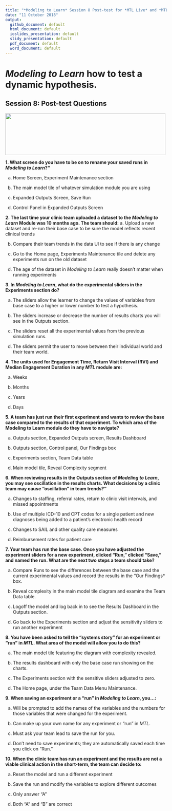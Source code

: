 ```yaml
---
title: "*Modeling to Learn* Session 8 Post-test for *MTL Live* and *MTL Video*"
date: "11 October 2018"
output: 
  github_document: default
  html_document: default
  ioslides_presentation: default
  slidy_presentation: default
  pdf_document: default
  word_document: default
---
```


# *Modeling to Learn* how to test a dynamic hypothesis.
<!-- MTL Logo, HTML img tag -->
## Session 8: Post-test Questions	
<img src = "https://raw.githubusercontent.com/lzim/teampsd/teampsd_style/mtl_logo/mtl_testdontguess_sm.png"
     height = "130" width = "500">  

**1. What screen do you have to be on to rename your saved runs in *Modeling to Learn*?"**	

a.	Home Screen, Experiment Maintenance section

b.	The main model tile of whatever simulation module you are using

c.	Expanded Outputs Screen, Save Run

d.	Control Panel in Expanded Outputs Screen


**2. The last time your clinic team uploaded a dataset to the *Modeling to Learn* Module was 10 months ago. The team should:**
a.	Upload a new dataset and re-run their base case to be sure the model reflects recent clinical trends

b.	Compare their team trends in the data UI to see if there is any change

c.	Go to the Home page, Experiments Maintenance tile and delete any experiments run on the old dataset

d.	The age of the dataset in *Modeling to Learn* really doesn’t matter when running experiments


**3. In *Modeling to Learn*, what do the experimental sliders in the Experiments section do?** 

a.	The sliders allow the learner to change the values of variables from base case to a higher or lower number to test a hypothesis.

b.	The sliders increase or decrease the number of results charts you will see in the Outputs section.

c.	The sliders reset all the experimental values from the previous simulation runs.

d.	The sliders permit the user to move between their individual world and their team world.


**4. The units used for Engagement Time, Return Visit Interval (RVI) and Median Engagement Duration in any *MTL* module are:**

a.	Weeks

b.	Months

c.	Years

d.	Days


**5. A team has just run their first experiment and wants to review the base case compared to the results of that experiment. To which area of the Modeling to Learn module do they have to navigate?**

a.	Outputs section, Expanded Outputs screen, Results Dashboard

b.	Outputs section, Control panel, Our Findings box

c.	Experiments section, Team Data table

d.	Main model tile, Reveal Complexity segment


**6. When reviewing results in the Outputs section of *Modeling to Learn*, you may see oscillation in the results charts. What decisions by a clinic team may cause “oscillation” in team trends?"**

a. Changes to staffing, referral rates, return to clinic visit intervals, and missed appointments

b. Use of multiple ICD-10 and CPT codes for a single patient and new diagnoses being added to a patient’s electronic health record

c. Changes to SAIL and other quality care measures

d. Reimbursement rates for patient care 


**7. Your team has run the base case. Once you have adjusted the experiment sliders for a new experiment, clicked “Run,” clicked “Save,” and named the run. What are the next two steps a team should take?**

a.	Compare Runs to see the differences between the base case and the current experimental values and record the results in the “Our Findings* box.

b.	Reveal complexity in the main model tile diagram and examine the Team Data table.

c.	Logoff the model and log back in to see the Results Dashboard in the Outputs section.

d.	Go back to the Experiments section and adjust the sensitivity sliders to run another experiment


**8. You have been asked to tell the “systems story” for an experiment or “run” in *MTL*. What area of the model will allow you to do this?**

a.	The main model tile featuring the diagram with complexity revealed.

b.	The results dashboard with only the base case run showing on the charts.

c.	The Experiments section with the sensitive sliders adjusted to zero.

d.	The Home page, under the Team Data Menu Maintenance. 


**9. When saving an experiment or a “run” in *Modeling to Learn*, you…:**

a.	Will be prompted to add the names of the variables and the numbers for those variables that were changed for the experiment.

b.	Can make up your own name for any experiment or “run” in *MTL*.

c.	Must ask your team lead to save the run for you.

d.	Don’t need to save experiments; they are automatically saved each time you click on “Run.”


**10. When the clinic team has run an experiment and the results are not a viable clinical action in the short-term, the team can decide to:**

a.	Reset the model and run a different experiment

b.	Save the run and modify the variables to explore different outcomes

c.	Only answer “A”

d.	Both “A” and “B” are correct
